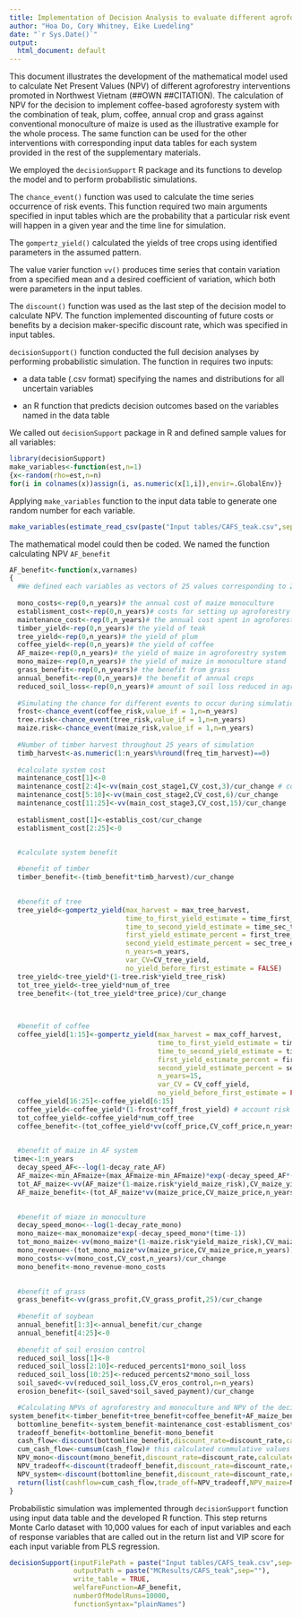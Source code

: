 ```yaml
---
title: Implementation of Decision Analysis to evaluate different agroforestry interventions in Northern Vietnam
author: "Hoa Do, Cory Whitney, Eike Luedeling"
date: "`r Sys.Date()`"
output:
  html_document: default
---
```


This document illustrates the development of the mathematical model used to calculate Net Present Values (NPV) of different agroforestry interventions promoted in Northwest Vietnam (##OWN ##CITATION). The calculation of NPV for the decision to implement coffee-based agroforesty system with the combination of teak, plum, coffee, annual crop and grass against conventional monoculture of maize is used as the illustrative example for the whole process. The same function can be used for the other interventions with corresponding input data tables for each system provided in the rest of the supplementary materials.

We employed the `decisionSupport` R package and its functions to develop the model and to perform probabilistic simulations. 

The `chance_event()` function was used to calculate the time series occurrence of risk events. This function required two main arguments specified in input tables which are the probability that a particular risk event will happen in a given year and the time line for simulation. 

The `gompertz_yield()` calculated the yields of tree crops using identified parameters in the assumed pattern.

The value varier function `vv()` produces time series that contain variation from a specified mean and a desired coefficient of variation, which both were parameters in the input tables. 

The `discount()` function was used as the last step of the decision model to calculate NPV. The function implemented discounting of future costs or benefits by a decision maker-specific discount rate, which was specified in input tables. 

`decisionSupport()` function conducted the full decision analyses by performing probabilistic simulation. The function in requires two inputs:

+ a data table (.csv format) specifying the names and distributions for all uncertain variables

+ an R function that predicts decision outcomes based on the variables named in the data table

We called out `decisionSupport` package in R and defined sample values for all variables:

```r
library(decisionSupport)
make_variables<-function(est,n=1)
{x<-random(rho=est,n=n)
for(i in colnames(x))assign(i, as.numeric(x[1,i]),envir=.GlobalEnv)}
```

Applying `make_variables` function to the input data table to generate one random number for each variable.

```r
make_variables(estimate_read_csv(paste("Input tables/CAFS_teak.csv",sep="")))
```

The mathematical model could then be coded. We named the function calculating NPV `AF_benefit`

```r
AF_benefit<-function(x,varnames)
{
  #We defined each variables as vectors of 25 values corresponding to 25 years of simunlation 
  
  mono_costs<-rep(0,n_years)# the annual cost of maize monoculture 
  establisment_cost<-rep(0,n_years)# costs for setting up agroforestry system
  maintenance_cost<-rep(0,n_years)# the annual cost spent in agroforestry system
  timber_yield<-rep(0,n_years)# the yield of teak
  tree_yield<-rep(0,n_years)# the yield of plum
  coffee_yield<-rep(0,n_years)# the yield of coffee
  AF_maize<-rep(0,n_years)# the yield of maize in agroforestry system
  mono_maize<-rep(0,n_years)# the yield of maize in monoculture stand
  grass_benefit<-rep(0,n_years)# the benefit from grass
  annual_benefit<-rep(0,n_years)# the benefit of annual crops
  reduced_soil_loss<-rep(0,n_years)# amount of soil loss reduced in agroforestry system compare to monoculture system
  
  #Simulating the chance for different events to occur during simulation period
  frost<-chance_event(coffee_risk,value_if = 1,n=n_years)
  tree.risk<-chance_event(tree_risk,value_if = 1,n=n_years)
  maize.risk<-chance_event(maize_risk,value_if = 1,n=n_years)
  
  #Number of timber harvest throughout 25 years of simulation
  timb_harvest<-as.numeric(1:n_years%%round(freq_tim_harvest)==0)
  
  #calculate system cost
  maintenance_cost[1]<-0
  maintenance_cost[2:4]<-vv(main_cost_stage1,CV_cost,3)/cur_change # converting currency from VND to USD using currency exchange rate (cur_change) and was applied for any variable with monetary value (i.e. costs and benefits)
  maintenance_cost[5:10]<-vv(main_cost_stage2,CV_cost,6)/cur_change
  maintenance_cost[11:25]<-vv(main_cost_stage3,CV_cost,15)/cur_change
  
  establisment_cost[1]<-establis_cost/cur_change
  establisment_cost[2:25]<-0


  #calculate system benefit
  
  #benefit of timber
  timber_benefit<-(timb_benefit*timb_harvest)/cur_change

  
  #benefit of tree
  tree_yield<-gompertz_yield(max_harvest = max_tree_harvest,
                             time_to_first_yield_estimate = time_first_tree_est,
                             time_to_second_yield_estimate = time_sec_tree_est,
                             first_yield_estimate_percent = first_tree_est_per,
                             second_yield_estimate_percent = sec_tree_est_per,
                             n_years=n_years,
                             var_CV=CV_tree_yield,
                             no_yield_before_first_estimate = FALSE)
  tree_yield<-tree_yield*(1-tree.risk*yield_tree_risk)
  tot_tree_yield<-tree_yield*num_of_tree
  tree_benefit<-(tot_tree_yield*tree_price)/cur_change
  

  
  #benefit of coffee
  coffee_yield[1:15]<-gompertz_yield(max_harvest = max_coff_harvest,
                                     time_to_first_yield_estimate = time_first_coff_est,
                                     time_to_second_yield_estimate = time_sec_coff_est,
                                     first_yield_estimate_percent = first_coff_est_per,
                                     second_yield_estimate_percent = sec_coff_est_per,
                                     n_years=15,
                                     var_CV = CV_coff_yield,
                                     no_yield_before_first_estimate = FALSE)
  coffee_yield[16:25]<-coffee_yield[6:15]
  coffee_yield<-coffee_yield*(1-frost*coff_frost_yield) # account risk of frost in the calculation of coffee yield
  tot_coffee_yield<-coffee_yield*num_coff_tree
  coffee_benefit<-(tot_coffee_yield*vv(coff_price,CV_coff_price,n_years))/cur_change

  
  #benefit of maize in AF system
 time<-1:n_years
  decay_speed_AF<--log(1-decay_rate_AF)
  AF_maize<-min_AFmaize+(max_AFmaize-min_AFmaize)*exp(-decay_speed_AF*(time-1))
  tot_AF_maize<-vv(AF_maize*(1-maize.risk*yield_maize_risk),CV_maize_yield,n_years)
  AF_maize_benefit<-(tot_AF_maize*vv(maize_price,CV_maize_price,n_years))/cur_change

  
  #benefit of miaze in monoculture
  decay_speed_mono<--log(1-decay_rate_mono)
  mono_maize<-max_monomaize*exp(-decay_speed_mono*(time-1))
  tot_mono_maize<-vv(mono_maize*(1-maize.risk*yield_maize_risk),CV_maize_yield,n_years)
  mono_revenue<-(tot_mono_maize*vv(maize_price,CV_maize_price,n_years))/cur_change
  mono_costs<-vv(mono_cost,CV_cost,n_years)/cur_change
  mono_benefit<-mono_revenue-mono_costs

  
  #benefit of grass
  grass_benefit<-vv(grass_profit,CV_grass_profit,25)/cur_change
  
  #benefit of soybean
  annual_benefit[1:3]<-annual_benefit/cur_change
  annual_benefit[4:25]<-0
  
  #benefit of soil erosion control
  reduced_soil_loss[1]<-0
  reduced_soil_loss[2:10]<-reduced_percents1*mono_soil_loss
  reduced_soil_loss[10:25]<-reduced_percents2*mono_soil_loss
  soil_saved<-vv(reduced_soil_loss,CV_eros_control,n=n_years)
  erosion_benefit<-(soil_saved*soil_saved_payment)/cur_change

  #Calculating NPVs of agroforestry and monoculture and NPV of the decision choosing agroforestry over monoculture of maize
system_benefit<-timber_benefit+tree_benefit+coffee_benefit+AF_maize_benefit+grass_benefit+annual_benefit+erosion_benefit
  bottomline_benefit<-system_benefit-maintenance_cost-establisment_cost
  tradeoff_benefit<-bottomline_benefit-mono_benefit
  cash_flow<-discount(bottomline_benefit,discount_rate=discount_rate,calculate_NPV = FALSE)# this returned 25 values of discounted cashflows for 25 years
  cum_cash_flow<-cumsum(cash_flow)# this calculated cummulative values of discounted cashflows
  NPV_mono<-discount(mono_benefit,discount_rate=discount_rate,calculate_NPV = TRUE )#NPV of monoculture system
  NPV_tradeoff<-discount(tradeoff_benefit,discount_rate=discount_rate,calculate_NPV = TRUE )#NVP of the decision choosing agroforestry over monoculture
  NPV_system<-discount(bottomline_benefit,discount_rate=discount_rate,calculate_NPV = TRUE)#NVP of agroforestry system
  return(list(cashflow=cum_cash_flow,trade_off=NPV_tradeoff,NPV_maize=NPV_mono,NPV=NPV_system))
}

```

Probabilistic simulation was implemented through `decisionSupport` function using input data table and the developed R function. This step returns Monte Carlo dataset with 10,000 values for each of input variables and each of response variables that are called out in the return list and VIP score for each input variable from PLS regression.

```r
decisionSupport(inputFilePath = paste("Input tables/CAFS_teak.csv",sep=""),
                outputPath = paste("MCResults/CAFS_teak",sep=""),
                write_table = TRUE,
                welfareFunction=AF_benefit,
                numberOfModelRuns=10000,
                functionSyntax="plainNames")

```



